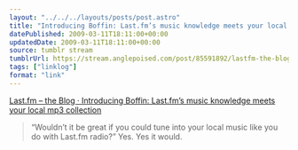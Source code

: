```yaml
---
layout: "../../../layouts/posts/post.astro"
title: "Introducing Boffin: Last.fm’s music knowledge meets your local mp3 collection"
datePublished: 2009-03-11T18:11:00+00:00
updatedDate: 2009-03-11T18:11:00+00:00
source: tumblr stream
tumblrUrl: https://stream.anglepoised.com/post/85591892/lastfm-the-blog-introducing-boffin-lastfms
tags: ["linklog"]
format: "link"
---
```


[Last.fm – the Blog · Introducing Boffin: Last.fm&#8217;s music knowledge meets your local mp3 collection][1]

> &ldquo;Wouldn&rsquo;t it be great if you could tune into your local music like you do with Last.fm radio?&rdquo; Yes. Yes it would.

[1]: http://blog.last.fm/2009/03/11/introducing-boffin-lastfms-music-knowledge-meets-your-mp3-collection
